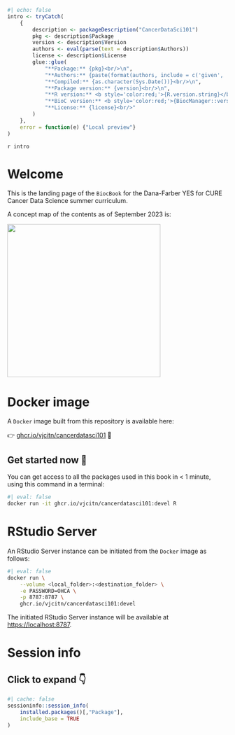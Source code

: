 ```r
#| echo: false
intro <- tryCatch(
    {
        description <- packageDescription("CancerDataSci101")
        pkg <- description$Package
        version <- description$Version
        authors <- eval(parse(text = description$Authors))
        license <- description$License
        glue::glue(
            "**Package:** {pkg}<br/>\n", 
            "**Authors:** {paste(format(authors, include = c('given', 'family', 'role')), collapse = ', ')}<br/>\n", 
            "**Compiled:** {as.character(Sys.Date())}<br/>\n", 
            "**Package version:** {version}<br/>\n", 
            "**R version:** <b style='color:red;'>{R.version.string}</b><br/>\n", 
            "**BioC version:** <b style='color:red;'>{BiocManager::version()}</b><br/>\n", 
            "**License:** {license}<br/>"
        )
    }, 
    error = function(e) {"Local preview"}
)
```

`r intro`

# Welcome {-}

This is the landing page of the `BiocBook` for the Dana-Farber YES for CURE
Cancer Data Science summer curriculum.

A concept map of the contents as of September 2023 is:

<img src="YESCDS_map.png" height="350px"/>

# Docker image {-}

A `Docker` image built from this repository is available here: 

👉 [ghcr.io/vjcitn/cancerdatasci101](https://ghcr.io/vjcitn/cancerdatasci101) 🐳

::: {.callout-tip icon='true'}
## Get started now 🎉

You can get access to all the packages used in this book in < 1 minute, 
using this command in a terminal: 

```sh
#| eval: false
docker run -it ghcr.io/vjcitn/cancerdatasci101:devel R
```

:::

# RStudio Server {-}

An RStudio Server instance can be initiated from the `Docker` image as follows: 

```sh
#| eval: false
docker run \
    --volume <local_folder>:<destination_folder> \
    -e PASSWORD=OHCA \
    -p 8787:8787 \
    ghcr.io/vjcitn/cancerdatasci101:devel
```

The initiated RStudio Server instance will be available at 
[https://localhost:8787](https://localhost:8787).

<!-- 
# System dependencies and conda 

A pre-configured `micromamba` environment called `BiocBook` is available 
once the Docker image is loaded. It provides all the softwares listed in 
`requirements.yml`. 

```sh
#| eval: false
docker run -it ghcr.io/vjcitn/cancerdatasci101:devel bash
micromamba activate BiocBook
``` 
-->

# Session info {-}

::: {.callout-note collapse="true"}

## Click to expand 👇

```r
#| cache: false
sessioninfo::session_info(
    installed.packages()[,"Package"], 
    include_base = TRUE
)
```

:::
